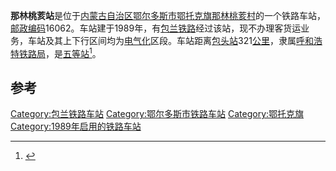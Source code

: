 {{noteTA
|1=zh-cn:始发车次; zh-hk:列車班次;
|2=zh-cn:车次; zh-hk:班次;
}}
{{Infobox China railway station
|车站名称 = 那林桃荄站
|车站名称拼音 = Nalintaohai
|英文名称 = Nalintaohai Railway Station
|车站代码 = 14711
|电报码 = NLC
|拼音码 = NLH
|车站地址 = [[内蒙古自治区|内蒙古自治区]][[鄂尔多斯市|鄂尔多斯市]][[鄂托克旗|鄂托克旗]]
|坐标 = {{coord|40.0252564|N|106.7784291|E|display=inline,title}}
|归属 = [[呼和浩特铁路局|呼和浩特铁路局]]
|车站等级 = [[五等站_(中铁)|五等站]]
|线路 = [[包兰铁路|包兰铁路]]
|使用状态 = 已撤销
}}
'''那林桃荄站'''是位于[[内蒙古自治区|内蒙古自治区]][[鄂尔多斯市|鄂尔多斯市]][[鄂托克旗|鄂托克旗]][[那林桃荄村|那林桃荄村]]的一个铁路车站，[[邮政编码|邮政编码]]16062。车站建于1989年，有[[包兰铁路|包兰铁路]]经过该站，现不办理客货运业务，车站及其上下行区间均为[[电气化|电气化]]区段。车站距离[[包头站|包头站]]321[[公里|公里]]，隶属[[呼和浩特铁路局|呼和浩特铁路局]]，是[[五等站_(中铁)|五等站]]<ref>{{Cite book|title=中国铁路站名词典|last=[[孙本祥|孙本祥]]主编|first=|publisher=北京：[[中国铁道出版社|中国铁道出版社]]|year=2003.04|isbn=7-113-03941-3|location=|pages=618-622}}</ref>。

==参考==
{{reflist}}

{{start rail box}}
{{s-inop|[[依克布浪站|依克布浪站]]}}
{{s-line|[[包兰铁路|包兰铁路]]<br />← 8km 那林桃荄站 6km →}}
{{s-inop|[[大羊场站|大羊场站]]}}
{{end box}}
{{包兰铁路}}
{{铁路车站小作品}}
{{内蒙古小作品}}

[[Category:包兰铁路车站|Category:包兰铁路车站]]
[[Category:鄂尔多斯市铁路车站|Category:鄂尔多斯市铁路车站]]
[[Category:鄂托克旗|Category:鄂托克旗]]
[[Category:1989年启用的铁路车站|Category:1989年启用的铁路车站]]